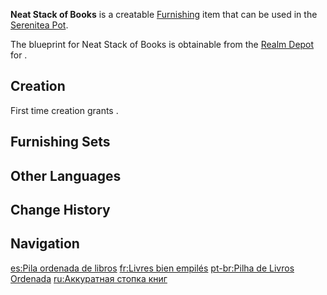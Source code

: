 {{Furnishing Infobox
|id             = 363302
|image          = Item Neat Stack of Books.png
|category       = Ornaments
|subcategory    = Utensil
|quality        = 3
|adeptal_energy = 60
|load           = 85
|reduced_load   = 64
|description    = A collection of practical books that have been arranged into a neat pile.<br>No matter how nicely packed your books are when you first arrange them inside your backpack, they are liable to spill out messily after your various adventurers. Thus, it cannot be helped &mdash; constant repacking it is.
|blueprint      = Realm Depot
}}
'''Neat Stack of Books''' is a creatable [[Furnishing]] item that can be used in the [[Serenitea Pot]].

The blueprint for Neat Stack of Books is obtainable from the [[Realm Depot]] for {{Item|Realm Currency|24|x=160}}.

==Creation==
First time creation grants {{Item|Trust|24|x=60}}.
{{Recipe
|type = Creation
|time = 14h
|Pine Wood = 4
|Red Dye = 4
|sort = Pine Wood;Red Dye
}}

==Furnishing Sets==
{{Craft Usage|type=Furnishing Set}}

==Other Languages==
{{Other Languages
|default_hidden = 1
|en      = Neat Stack of Books
|zhs     = 整齐叠放的书本
|zhs_rm  = Zhěngqí Diéfàng de Shūběn
|zht     = 整齊疊放的書本
|zht_rm  = Zhěngqí Diéfàng de Shūběn
|ja      = きちんと置かれた本
|ja_rm   = Kichin-to Okareta Hon
|ko      = 가지런한 책더미
|es      = Pila ordenada de libros
|fr      = Livres bien empilés
|ru      = Аккуратная стопка книг
|th      = หนังสือเรียงซ้อนกันอย่างเป็นระเบียบ
|th_rm   = 
|vi      = Chồng Sách Ngay Ngắn
|de      = Ordentlicher Bücherstapel
|id      = Tumpukan Buku Rapi
|pt      = Pilha de Livros Ordenada
|tr      = Düzenli Kitap Yığını
|it      = Pila di libri ordinata
}}

==Change History==
{{Change History|1.5}}

==Navigation==
{{Furnishing Navbox|interior}}

[[es:Pila ordenada de libros]]
[[fr:Livres bien empilés]]
[[pt-br:Pilha de Livros Ordenada]]
[[ru:Аккуратная стопка книг]]